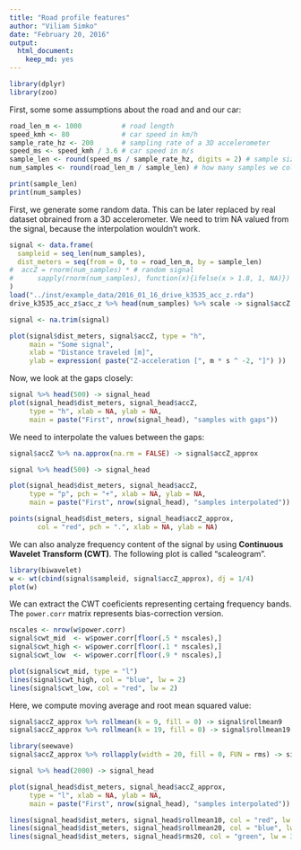 ```yaml
---
title: "Road profile features"
author: "Viliam Simko"
date: "February 20, 2016"
output: 
  html_document: 
    keep_md: yes
---
```


```r
library(dplyr)
library(zoo)
```


First, some some assumptions about the road and and our car:
```r
road_len_m <- 1000          # road length
speed_kmh <- 80             # car speed in km/h
sample_rate_hz <- 200       # sampling rate of a 3D accelerometer
speed_ms <- speed_kmh / 3.6 # car speed in m/s
sample_len <- round(speed_ms / sample_rate_hz, digits = 2) # sample size
num_samples <- round(road_len_m / sample_len) # how many samples we collected

print(sample_len)
print(num_samples)
```

First, we generate some random data. This can be later replaced by real dataset
obrained from a 3D accelerometer. We need to trim NA valued from the signal,
because the interpolation wouldn't work.

```r
signal <- data.frame(
  sampleid = seq_len(num_samples),
  dist_meters = seq(from = 0, to = road_len_m, by = sample_len)
#  accZ = rnorm(num_samples) * # random signal
#      sapply(rnorm(num_samples), function(x){ifelse(x > 1.8, 1, NA)}) # random gaps
)
load("../inst/example_data/2016_01_16_drive_k3535_acc_z.rda")
drive_k3535_acc_z$acc_z %>% head(num_samples) %>% scale -> signal$accZ

signal <- na.trim(signal)

plot(signal$dist_meters, signal$accZ, type = "h",
     main = "Some signal",
     xlab = "Distance traveled [m]",
     ylab = expression( paste("Z-acceleration [", m * s ^ -2, "]") ))
```

Now, we look at the gaps closely:
```r
signal %>% head(500) -> signal_head
plot(signal_head$dist_meters, signal_head$accZ,
     type = "h", xlab = NA, ylab = NA,
     main = paste("First", nrow(signal_head), "samples with gaps"))
```

We need to interpolate the values between the gaps:
```r
signal$accZ %>% na.approx(na.rm = FALSE) -> signal$accZ_approx
```

```r
signal %>% head(500) -> signal_head

plot(signal_head$dist_meters, signal_head$accZ,
     type = "p", pch = "+", xlab = NA, ylab = NA,
     main = paste("First", nrow(signal_head), "samples interpolated"))

points(signal_head$dist_meters, signal_head$accZ_approx,
       col = "red", pch = ".", xlab = NA, ylab = NA)
```

We can also analyze frequency content of the signal by using **Continuous Wavelet Transform (CWT)**. The following plot is called "scaleogram".
```r
library(biwavelet)
w <- wt(cbind(signal$sampleid, signal$accZ_approx), dj = 1/4)
plot(w)
```

We can extract the CWT coeficients representing certaing frequency bands.
The `power.corr` matrix represents bias-correction version.
```r
nscales <- nrow(w$power.corr)
signal$cwt_mid  <- w$power.corr[floor(.5 * nscales),]
signal$cwt_high <- w$power.corr[floor(.1 * nscales),]
signal$cwt_low  <- w$power.corr[floor(.9 * nscales),]

plot(signal$cwt_mid, type = "l")
lines(signal$cwt_high, col = "blue", lw = 2)
lines(signal$cwt_low, col = "red", lw = 2)
```

Here, we compute moving average and root mean squared value:

```r
signal$accZ_approx %>% rollmean(k = 9, fill = 0) -> signal$rollmean9
signal$accZ_approx %>% rollmean(k = 19, fill = 0) -> signal$rollmean19

library(seewave)
signal$accZ_approx %>% rollapply(width = 20, fill = 0, FUN = rms) -> signal$rms20
```

```r
signal %>% head(2000) -> signal_head

plot(signal_head$dist_meters, signal_head$accZ_approx,
     type = "l", xlab = NA, ylab = NA,
     main = paste("First", nrow(signal_head), "samples interpolated"))

lines(signal_head$dist_meters, signal_head$rollmean10, col = "red", lw = 3)
lines(signal_head$dist_meters, signal_head$rollmean20, col = "blue", lw = 3)
lines(signal_head$dist_meters, signal_head$rms20, col = "green", lw = 3)
```
